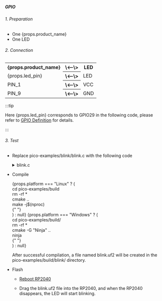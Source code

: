 
##### GPIO

###### 1. Preparation

- One {props.product_name}
- One LED

###### 2. Connection

<table>
    <tr>
        <th>{props.product_name}</th>
        <th>\<--\></th>
        <th>LED</th>
    </tr>
    <tr>
        <td>{props.led_pin}</td>
        <th>\<--\></th>
        <td>LED</td>
    </tr>
    <tr>
        <td>PIN_1</td>
        <th>\<--\></th>
        <td>VCC</td>
    </tr>
    <tr>
        <td>PIN_9</td>
        <th>\<--\></th>
        <td>GND</td>
    </tr>

</table>

:::tip

Here {props.led_pin} corresponds to GPIO29 in the following code, please refer to <a href={props.gpio_definition}>GPIO Definition</a> for details.

:::

###### 3. Test

- Replace pico-examples/blink/blink.c with the following code

  <details>

  <summary>blink.c</summary>

      ```c

      #include "pico/stdlib.h"
      #define BLINK_PIN 29 // GPIO29

      int main() {

          gpio_init(BLINK_PIN);
          gpio_set_dir(BLINK_PIN, GPIO_OUT);

          while (true) {
              gpio_put(BLINK_PIN, 1);
              sleep_ms(250);
              gpio_put(BLINK_PIN, 0);
              sleep_ms(250);
          }
      }

      ```

  </details>

- Compile

  <div>
    {props.platform === "Linux" ? (
      <div>
        <PreView>
          cd pico-examples/build
          <br />
          rm -rf *<br />
          cmake ..
          <br />
          make -j$(nproc)
          <br />
        </PreView>{" "}
      </div>
    ) : null}
    {props.platform === "Windows" ? (
      <div>
        <PreView>
          cd pico-examples/build/
          <br />
          rm -rf *<br />
          cmake -G "Ninja" ..
          <br />
          ninja
          <br />
        </PreView>{" "}
      </div>
    ) : null}
  </div>

  After successful compilation, a file named blink.uf2 will be created in the pico-examples/build/blink/ directory.

- Flash

  - <a href={props.flash_url}>Reboot RP2040</a>

  - Drag the blink.uf2 file into the RP2040, and when the RP2040 disappears, the LED will start blinking.
